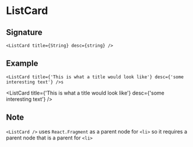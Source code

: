 
# ListCard

## Signature

```
<ListCard title={String} desc={string} />
```

## Example

```
<ListCard title={'This is what a title would look like'} desc={'some interesting text'} />s
```

<ListCard
  title={'This is what a title would look like'}
  desc={'some interesting text'}
/>

## Note

`<ListCard />` uses `React.Fragment` as a parent node for `<li>` so it requires a parent node that is a parent for `<li>`
